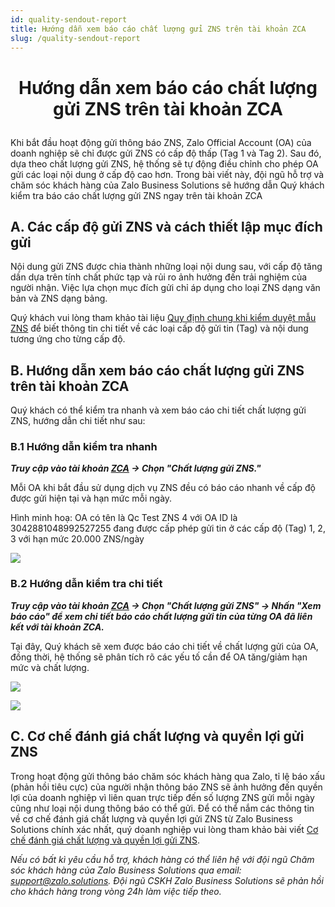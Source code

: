 ```yaml
---
id: quality-sendout-report
title: Hướng dẫn xem báo cáo chất lượng gửi ZNS trên tài khoản ZCA 
slug: /quality-sendout-report
---
```


# <p align="center">Hướng dẫn xem báo cáo chất lượng gửi ZNS trên tài khoản ZCA </p>

Khi bắt đầu hoạt động gửi thông báo ZNS, Zalo Official Account (OA) của doanh nghiệp sẽ chỉ được gửi ZNS có cấp độ thấp (Tag 1 và Tag 2). Sau đó, dựa theo chất lượng gửi ZNS, hệ thống sẽ tự động điều chỉnh cho phép OA gửi các loại nội dung ở cấp độ cao hơn. Trong bài viết này, đội ngũ hỗ trợ và chăm sóc khách hàng của Zalo Business Solutions sẽ hướng dẫn Quý khách kiểm tra báo cáo chất lượng gửi ZNS ngay trên tài khoản ZCA

## A. Các cấp độ gửi ZNS và cách thiết lập mục đích gửi

Nội dung gửi ZNS được chia thành những loại nội dung sau, với cấp độ tăng dần dựa trên tính chất phức tạp và rủi ro ảnh hưởng đến trải nghiệm của người nhận. Việc lựa chọn mục đích gửi chỉ áp dụng cho loại ZNS dạng văn bản và ZNS dạng bảng.

Quý khách vui lòng tham khảo tài liệu [Quy định chung khi kiểm duyệt mẫu ZNS](https://zalo.cloud/news/quy-dinh-chung-khi-kiem-duyet-mau-tin-zns/baujzpyvjjrz7776m) để biết thông tin chi tiết về các loại cấp độ gửi tin (Tag) và nội dung tương ứng cho từng cấp độ.

## B. Hướng dẫn xem báo cáo chất lượng gửi ZNS trên tài khoản ZCA

Quý khách có thể kiểm tra nhanh và xem báo cáo chi tiết chất lượng gửi ZNS, hướng dẫn chi tiết như sau:

### B.1 Hướng dẫn kiểm tra nhanh

***Truy cập vào tài khoản [ZCA](https://account.zalo.cloud/spending/overview) → Chọn "Chất lượng gửi ZNS."***

Mỗi OA khi bắt đầu sử dụng dịch vụ ZNS đều có báo cáo nhanh về cấp độ được gửi hiện tại và hạn mức mỗi ngày.

Hình minh hoạ: OA có tên là Qc Test ZNS 4 với OA ID là 3042881048992527255 đang được cấp phép gửi tin ở các cấp độ (Tag) 1, 2, 3 với hạn mức 20.000 ZNS/ngày

<p style={{textAlign: 'center'}}>
    <img src="https://stc-oa.zdn.vn/uploads/2024/09/05/24a4b4c50b390a14a7f5217d8c19c023.png" />
</p>

### B.2 Hướng dẫn kiểm tra chi tiết

***Truy cập vào tài khoản [ZCA](https://account.zalo.cloud/spending/overview) → Chọn "Chất lượng gửi ZNS" → Nhấn "Xem báo cáo" để xem chi tiết báo cáo chất lượng gửi tin của từng OA đã liên kết với tài khoản ZCA.***

Tại đây, Quý khách sẽ xem được báo cáo chi tiết về chất lượng gửi của OA, đồng thời, hệ thống sẽ phân tích rõ các yếu tố cần để OA tăng/giảm hạn mức và chất lượng.

<p style={{textAlign: 'center'}}>
    <img src="https://stc-oa.zdn.vn/uploads/2024/09/05/52cebcf262eb69e1b9ea4de345b12ffb.png" />
</p>

<p style={{textAlign: 'center'}}>
    <img src="https://stc-oa.zdn.vn/uploads/2024/09/05/b34d71b6ae06776ea92fd76dada284b4.png" />
</p>

## C. Cơ chế đánh giá chất lượng và quyền lợi gửi ZNS

Trong hoạt động gửi thông báo chăm sóc khách hàng qua Zalo, tỉ lệ báo xấu (phản hồi tiêu cực) của người nhận thông báo ZNS sẽ ảnh hưởng đến quyền lợi của doanh nghiệp vì liên quan trực tiếp đến số lượng ZNS gửi mỗi ngày cũng như loại nội dung thông báo có thể gửi. Để có thể nắm các thông tin về cơ chế đánh giá chất lượng và quyền lợi gửi ZNS từ Zalo Business Solutions chính xác nhất, quý doanh nghiệp vui lòng tham khảo bài viết [Cơ chế đánh giá chất lượng và quyền lợi gửi ZNS](https://zalo.cloud/blog/co-che-danh-gia-chat-luong-va-quyen-loi-gui-zns/rzu6k97e8vkbnmereg).

*Nếu có bất kì yêu cầu hỗ trợ, khách hàng có thể liên hệ với đội ngũ Chăm sóc khách hàng của Zalo Business Solutions qua email: support@zalo.solutions. Đội ngũ CSKH Zalo Business Solutions sẽ phản hồi cho khách hàng trong vòng 24h làm việc tiếp theo.*



